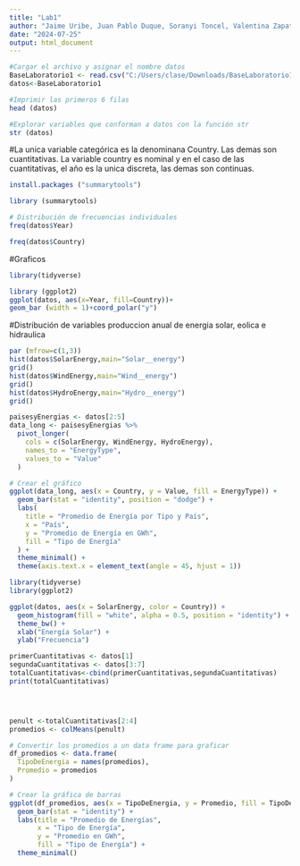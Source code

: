 ---
title: "Lab1"
author: "Jaime Uribe, Juan Pablo Duque, Soranyi Toncel, Valentina Zapata"
date: "2024-07-25"
output: html_document
---

```{r}
#Cargar el archivo y asignar el nombre datos
BaseLaboratorio1 <- read.csv("C:/Users/clase/Downloads/BaseLaboratorio1.csv")
datos<-BaseLaboratorio1
```
```{r}
#Imprimir las primeros 6 filas
head (datos)
```

```{r}
#Explorar variables que conforman a datos con la función str
str (datos)
```
#La unica variable categórica es la denominana Country. Las demas son cuantitativas. La variable country es nominal y en el caso de las cuantitativas, el año es la unica discreta, las demas son continuas.
```{r}
install.packages ("summarytools")
```

```{r}
library (summarytools)

```
```{r}
# Distribución de frecuencias individuales
freq(datos$Year)
```
```{r}
freq(datos$Country)
```
#Graficos
```{r}
library(tidyverse)
```
```{r}
library (ggplot2)
ggplot(datos, aes(x=Year, fill=Country))+
geom_bar (width = 1)+coord_polar("y")
```
#Distribución de variables produccion anual de energia solar, eolica e hidraulica
```{r}
par (mfrow=c(1,3))
hist(datos$SolarEnergy,main="Solar__energy")
grid()
hist(datos$WindEnergy,main="Wind__energy")
grid()
hist(datos$HydroEnergy,main="Hydro__energy")
grid()

```
```{r}

paisesyEnergias <- datos[2:5]
data_long <- paisesyEnergias %>%
  pivot_longer(
    cols = c(SolarEnergy, WindEnergy, HydroEnergy),
    names_to = "EnergyType",
    values_to = "Value"
  )

# Crear el gráfico
ggplot(data_long, aes(x = Country, y = Value, fill = EnergyType)) +
  geom_bar(stat = "identity", position = "dodge") +
  labs(
    title = "Promedio de Energía por Tipo y País",
    x = "País",
    y = "Promedio de Energía en GWh",
    fill = "Tipo de Energía"
  ) +
  theme_minimal() +
  theme(axis.text.x = element_text(angle = 45, hjust = 1))
```


```{r}
library(tidyverse)
library(ggplot2)

ggplot(datos, aes(x = SolarEnergy, color = Country)) +
  geom_histogram(fill = "white", alpha = 0.5, position = "identity") +
  theme_bw() +
  xlab("Energía Solar") +
  ylab("Frecuencia")
```
```{r}




primerCuantitativas <- datos[1]
segundaCuantitativas <- datos[3:7]
totalCuantitativas<-cbind(primerCuantitativas,segundaCuantitativas)
print(totalCuantitativas)




penult <-totalCuantitativas[2:4]
promedios <- colMeans(penult)

# Convertir los promedios a un data frame para graficar
df_promedios <- data.frame(
  TipoDeEnergia = names(promedios),
  Promedio = promedios
)

# Crear la gráfica de barras
ggplot(df_promedios, aes(x = TipoDeEnergia, y = Promedio, fill = TipoDeEnergia)) +
  geom_bar(stat = "identity") +
  labs(title = "Promedio de Energías",
       x = "Tipo de Energía",
       y = "Promedio en GWh",
       fill = "Tipo de Energía") +
  theme_minimal()
```


